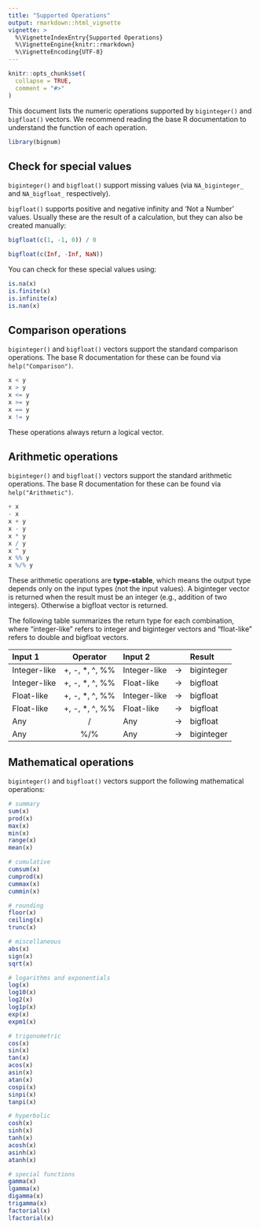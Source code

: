```yaml
---
title: "Supported Operations"
output: rmarkdown::html_vignette
vignette: >
  %\VignetteIndexEntry{Supported Operations}
  %\VignetteEngine{knitr::rmarkdown}
  %\VignetteEncoding{UTF-8}
---
```


```r
knitr::opts_chunk$set(
  collapse = TRUE,
  comment = "#>"
)
```

This document lists the numeric operations supported by `biginteger()` and `bigfloat()` vectors.
We recommend reading the base R documentation to understand the function of each operation.

```r
library(bignum)
```


## Check for special values

`biginteger()` and `bigfloat()` support missing values (via `NA_biginteger_` and `NA_bigfloat_` respectively).

`bigfloat()` supports positive and negative infinity and 'Not a Number' values.
Usually these are the result of a calculation, but they can also be created manually:

```r
bigfloat(c(1, -1, 0)) / 0

bigfloat(c(Inf, -Inf, NaN))
```

You can check for these special values using:

```r
is.na(x)
is.finite(x)
is.infinite(x)
is.nan(x)
```


## Comparison operations

`biginteger()` and `bigfloat()` vectors support the standard comparison operations. The base R documentation for these can be found via `help("Comparison")`.

```r
x < y
x > y
x <= y
x >= y
x == y
x != y
```

These operations always return a logical vector.


## Arithmetic operations

`biginteger()` and `bigfloat()` vectors support the standard arithmetic operations. The base R documentation for these can be found via `help("Arithmetic")`.

```r
+ x
- x
x + y
x - y
x * y
x / y
x ^ y
x %% y
x %/% y
```

These arithmetic operations are **type-stable**, which means the output type depends only on the input types (not the input values). A biginteger vector is returned when the result must be an integer (e.g., addition of two integers). Otherwise a bigfloat vector is returned.

The following table summarizes the return type for each combination, where "integer-like" refers to integer and biginteger vectors and "float-like" refers to double and bigfloat vectors.

| **Input 1**  | **Operator**      | **Input 2**  |     | **Result** |
|:-------------|:-----------------:|:-------------|:---:|:-----------|
| Integer-like | +, -, \*, \^, %%  | Integer-like | -\> | biginteger |
| Integer-like | +, -, \*, \^, %%  | Float-like   | -\> | bigfloat   |
| Float-like   | +, -, \*, \^, %%  | Integer-like | -\> | bigfloat   |
| Float-like   | +, -, \*, \^, %%  | Float-like   | -\> | bigfloat   |
| Any          | /                 | Any          | -\> | bigfloat   |
| Any          | %/%               | Any          | -\> | biginteger |


## Mathematical operations

`biginteger()` and `bigfloat()` vectors support the following mathematical operations:

```r
# summary
sum(x)
prod(x)
max(x)
min(x)
range(x)
mean(x)

# cumulative
cumsum(x)
cumprod(x)
cummax(x)
cummin(x)

# rounding
floor(x)
ceiling(x)
trunc(x)

# miscellaneous
abs(x)
sign(x)
sqrt(x)

# logarithms and exponentials
log(x)
log10(x)
log2(x)
log1p(x)
exp(x)
expm1(x)

# trigonometric
cos(x)
sin(x)
tan(x)
acos(x)
asin(x)
atan(x)
cospi(x)
sinpi(x)
tanpi(x)

# hyperbolic
cosh(x)
sinh(x)
tanh(x)
acosh(x)
asinh(x)
atanh(x)

# special functions
gamma(x)
lgamma(x)
digamma(x)
trigamma(x)
factorial(x)
lfactorial(x)
```

